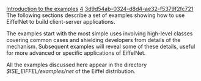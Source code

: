[[Property:title|Introduction to the examples]]
[[Property:weight|4]]
[[Property:uuid|3d9d54ab-0324-d8d4-ae32-f5379f2fc721]]
The following sections describe a set of examples showing how to use EiffelNet to build client-server applications.

The examples start with the most simple uses involving high-level classes covering common cases and shielding developers from details of the mechanism. Subsequent examples will reveal some of these details, useful for more advanced or specific applications of EiffelNet.

All the examples discussed here appear in the directory ''$ISE_EIFFEL/examples/net'' of the Eiffel distribution. 

{{caution|On Windows, the examples `advanced' and the `same_mach' are nonfunctional. This is because these examples use code specific to Unix Operating systems. }}




